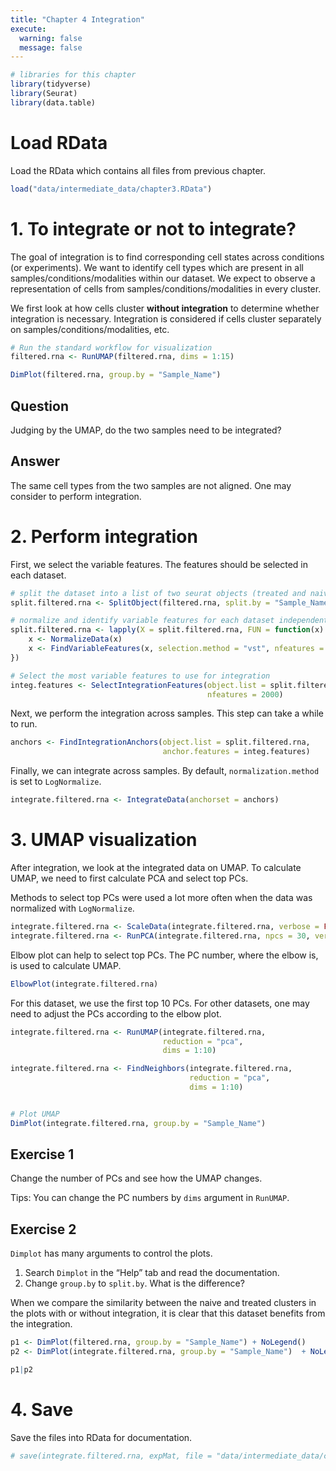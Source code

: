 ```yaml
---
title: "Chapter 4 Integration"
execute:
  warning: false
  message: false
---
```


```r
# libraries for this chapter
library(tidyverse)
library(Seurat)
library(data.table)
```

# Load RData

Load the RData which contains all files from previous chapter.

```r
load("data/intermediate_data/chapter3.RData")
```

# 1. To integrate or not to integrate?

The goal of integration is to find corresponding cell states across conditions (or experiments). We want to identify cell types which are present in all samples/conditions/modalities within our dataset. We expect to observe a representation of cells from samples/conditions/modalities in every cluster.

We first look at how cells cluster **without integration** to determine whether integration is necessary. Integration is considered if cells cluster separately on samples/conditions/modalities, etc.

```r
# Run the standard workflow for visualization
filtered.rna <- RunUMAP(filtered.rna, dims = 1:15)

DimPlot(filtered.rna, group.by = "Sample_Name")
```

::: callout-important
## Question

Judging by the UMAP, do the two samples need to be integrated?
:::

::: {.callout-tip collapse="T"}
## Answer

The same cell types from the two samples are not aligned. One may consider to perform integration.
:::

# 2. Perform integration

First, we select the variable features. The features should be selected in each dataset.

```r
# split the dataset into a list of two seurat objects (treated and naive)
split.filtered.rna <- SplitObject(filtered.rna, split.by = "Sample_Name")

# normalize and identify variable features for each dataset independently
split.filtered.rna <- lapply(X = split.filtered.rna, FUN = function(x) {
    x <- NormalizeData(x)
    x <- FindVariableFeatures(x, selection.method = "vst", nfeatures = 2000)
})

# Select the most variable features to use for integration
integ.features <- SelectIntegrationFeatures(object.list = split.filtered.rna, 
                                            nfeatures = 2000) 
```

Next, we perform the integration across samples. This step can take a while to run.

```r
anchors <- FindIntegrationAnchors(object.list = split.filtered.rna,
                                  anchor.features = integ.features)
```

Finally, we can integrate across samples. By default, `normalization.method` is set to `LogNormalize`.

```r
integrate.filtered.rna <- IntegrateData(anchorset = anchors)
```

# 3. UMAP visualization

After integration, we look at the integrated data on UMAP. To calculate UMAP, we need to first calculate PCA and select top PCs.

Methods to select top PCs were used a lot more often when the data was normalized with `LogNormalize`.

```r
integrate.filtered.rna <- ScaleData(integrate.filtered.rna, verbose = FALSE)
integrate.filtered.rna <- RunPCA(integrate.filtered.rna, npcs = 30, verbose = FALSE)
```

Elbow plot can help to select top PCs. The PC number, where the elbow is, is used to calculate UMAP.

```r
ElbowPlot(integrate.filtered.rna)
```

For this dataset, we use the first top 10 PCs. For other datasets, one may need to adjust the PCs according to the elbow plot.

```r
integrate.filtered.rna <- RunUMAP(integrate.filtered.rna, 
                                  reduction = "pca", 
                                  dims = 1:10)

integrate.filtered.rna <- FindNeighbors(integrate.filtered.rna, 
                                        reduction = "pca", 
                                        dims = 1:10)


# Plot UMAP                             
DimPlot(integrate.filtered.rna, group.by = "Sample_Name")   
```

::: callout-note
## Exercise 1

Change the number of PCs and see how the UMAP changes.

Tips: You can change the PC numbers by `dims` argument in `RunUMAP`.
:::

::: callout-note
## Exercise 2

`Dimplot` has many arguments to control the plots.

1.  Search `Dimplot` in the "Help" tab and read the documentation.
2.  Change `group.by` to `split.by`. What is the difference?
:::

When we compare the similarity between the naive and treated clusters in the plots with or without integration, it is clear that this dataset benefits from the integration.

```r
p1 <- DimPlot(filtered.rna, group.by = "Sample_Name") + NoLegend()
p2 <- DimPlot(integrate.filtered.rna, group.by = "Sample_Name")  + NoLegend()

p1|p2
```

# 4. Save

Save the files into RData for documentation.

```r
# save(integrate.filtered.rna, expMat, file = "data/intermediate_data/chapter4.RData")
```
